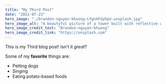 ```yaml
---
title: "My Third Post"
date: "2021-07-23"
hero_image: "./brandon-nguyen-khuong-LYgnXFdyhpU-unsplash.jpg"
hero_image_alt: "A beautyful picture of a tower built with reflective windows."
hero_image_credit_text: "Brandon-nguyen-khuong"
hero_image_credit_link: "https://unsplash.com"
---
```


This is my Third blog post! Isn't it *great*?

Some of my **favorite** things are:

* Petting dogs
* Singing
* Eating potato-based foods